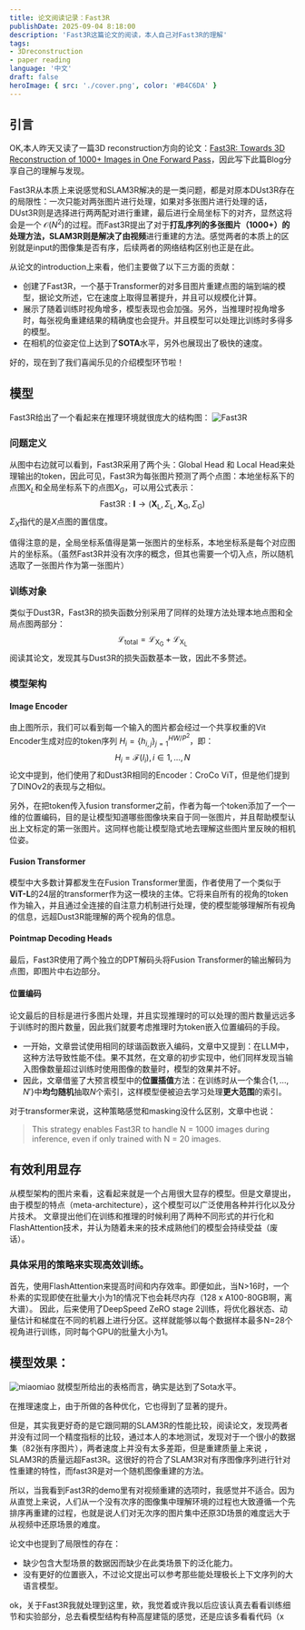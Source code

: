 ```yaml
---
title: 论文阅读记录：Fast3R
publishDate: 2025-09-04 8:18:00
description: 'Fast3R这篇论文的阅读，本人自己对Fast3R的理解'
tags:
- 3Dreconstruction
- paper reading
language: '中文'
draft: false
heroImage: { src: './cover.png', color: '#B4C6DA' }
---
```


## 引言
OK,本人昨天又读了一篇3D reconstruction方向的论文：[Fast3R: Towards 3D Reconstruction of 1000+ Images in One Forward Pass](https://arxiv.org/abs/2501.13928)，因此写下此篇Blog分享自己的理解与发现。

Fast3R从本质上来说感觉和SLAM3R解决的是一类问题，都是对原本DUst3R存在的局限性：一次只能对两张图片进行处理，如果对多张图片进行处理的话，DUst3R则是选择进行两两配对进行重建，最后进行全局坐标下的对齐，显然这将会是一个
$\mathcal{O}(N^{2})$的过程。而Fast3R提出了对于**打乱序列的多张图片（1000+）**的处理方法，SLAM3R则是解决了由**视频**进行重建的方法。感觉两者的本质上的区别就是input的图像集是否有序，后续两者的网络结构区别也正是在此。

从论文的introduction上来看，他们主要做了以下三方面的贡献：
- 创建了Fast3R，一个基于Transformer的对多目图片重建点图的端到端的模型，据论文所述，它在速度上取得显著提升，并且可以规模化计算。
- 展示了随着训练时视角增多，模型表现也会加强。另外，当推理时视角增多时，每张视角重建结果的精确度也会提升。并且模型可以处理比训练时多得多的模型。
- 在相机的位姿定位上达到了**SOTA**水平，另外也展现出了极快的速度。

好的，现在到了我们喜闻乐见的介绍模型环节啦！

## 模型
Fast3R给出了一个看起来在推理环境就很庞大的结构图：
![Fast3R](./model.png)

### 问题定义
从图中右边就可以看到，Fast3R采用了两个头：Global Head 和 Local Head来处理输出的token，因此可见，Fast3R为每张图片预测了两个点图：本地坐标系下的点图$X_L$和全局坐标系下的点图$X_G$，可以用公式表示：
$$
\mathrm{Fast3R}:\mathbf{I}\to(\mathbf{X}_\mathrm{L},\Sigma_\mathrm{L},\mathbf{X}_\mathrm{G},\Sigma_\mathrm{G})
$$
$\Sigma_X$指代的是$X$点图的置信度。

值得注意的是，全局坐标系值得是第一张图片的坐标系，本地坐标系是每个对应图片的坐标系。（虽然Fast3R并没有次序的概念，但其也需要一个切入点，所以随机选取了一张图片作为第一张图片）

### 训练对象
类似于Dust3R，Fast3R的损失函数分别采用了同样的处理方法处理本地点图和全局点图两部分：
$$
\mathcal{L}_\mathrm{total}=\mathcal{L}_\mathrm{X_G}+\mathcal{L}_\mathrm{X_L}
$$
阅读其论文，发现其与Dust3R的损失函数基本一致，因此不多赘述。

### 模型架构

#### Image Encoder
由上图所示，我们可以看到每一个输入的图片都会经过一个共享权重的Vit Encoder生成对应的token序列 $H_i = \{h_{ i , j }\}_{j = 1}^{HW/P^2}$，即：
$$
H_i=\mathcal{F}(I_i),i\in1,...,N
$$
论文中提到，他们使用了和Dust3R相同的Encoder：CroCo ViT，但是他们提到了DINOv2的表现与之相似。

另外，在把token传入fusion transformer之前，作者为每一个token添加了一个一维的位置编码，目的是让模型知道哪些图像块来自于同一张图片，并且帮助模型认出上文标定的第一张图片。这同样也能让模型隐式地去理解这些图片里反映的相机位姿。

#### Fusion Transformer
模型中大多数计算都发生在Fusion Transformer里面，作者使用了一个类似于**ViT-L**的24层的transformer作为这一模块的主体。它将来自所有的视角的token作为输入，并且通过全连接的自注意力机制进行处理，使的模型能够理解所有视角的信息，远超Dust3R能理解的两个视角的信息。

#### Pointmap Decoding Heads
最后，Fast3R使用了两个独立的DPT解码头将Fusion Transformer的输出解码为点图，即图片中右边部分。

#### 位置编码
论文最后的目标是进行多图片处理，并且实现推理时的可以处理的图片数量远远多于训练时的图片数量，因此我们就要考虑推理时为token嵌入位置编码的手段。

- 一开始，文章尝试使用相同的球谐函数嵌入编码，文章中又提到：在LLM中，这种方法导致性能不佳。果不其然，在文章的初步实现中，他们同样发现当输入图像数量超过训练时使用图像的数量时，模型的效果并不好。
- 因此，文章借鉴了大预言模型中的**位置插值**方法：在训练时从一个集合$\{1,...,N'\}$中**均匀随机**抽取$N$个索引，这样模型便被迫去学习处理**更大范围**的索引。

对于transformer来说，这种策略感觉和masking没什么区别，文章中也说：

> This strategy enables Fast3R to handle N = 1000 images during inference, even if only trained with N = 20 images.


## 有效利用显存
从模型架构的图片来看，这看起来就是一个占用很大显存的模型。但是文章提出，由于模型的特点（meta-architecture），这个模型可以广泛使用各种并行化以及分片技术。
文章提出他们在训练和推理的时候利用了两种不同形式的并行化和FlashAttention技术，并认为随着未来的技术成熟他们的模型会持续受益（废话）。

### 具体采用的策略来实现高效训练。
首先，使用FlashAttention来提高时间和内存效率。即便如此，当N>16时，一个朴素的实现即使在批量大小为1的情况下也会耗尽内存（128 x A100-80GB啊，离大谱）。
因此，后来使用了DeepSpeed ZeRO stage 2训练，将优化器状态、动量估计和梯度在不同的机器上进行分区。这样就能够以每个数据样本最多N=28个视角进行训练，同时每个GPU的批量大小为1。


## 模型效果：
![miaomiao](./result1.png)
就模型所给出的表格而言，确实是达到了Sota水平。

在推理速度上，由于所做的各种优化，它也得到了显著的提升。

但是，其实我更好奇的是它跟同期的SLAM3R的性能比较，阅读论文，发现两者并没有过同一个精度指标的比较，通过本人的本地测试，发现对于一个很小的数据集（82张有序图片），两者速度上并没有太多差距，但是重建质量上来说
，SLAM3R的质量远超Fast3R。这很好的符合了SLAM3R对有序图像序列进行针对性重建的特性，而fast3R是对一个随机图像重建的方法。

所以，当我看到Fast3R的demo里有对视频重建的选项时，我感觉并不适合。因为从直觉上来说，人们从一个没有次序的图像集中理解环境的过程也大致遵循一个先排序再重建的过程，也就是说人们对无次序的图片集中还原3D场景的难度远大于从视频中还原场景的难度。

论文中也提到了局限性的存在：
- 缺少包含大型场景的数据因而缺少在此类场景下的泛化能力。
- 没有更好的位置嵌入，不过论文提出可以参考那些能处理极长上下文序列的大语言模型。

ok，关于Fast3R我就处理到这里，欸，我觉着或许我以后应该认真去看看训练细节和实验部分，总去看模型结构有种高屋建瓴的感觉，还是应该多看看代码（x


<GithubCard repo='facebookresearch/fast3r' />